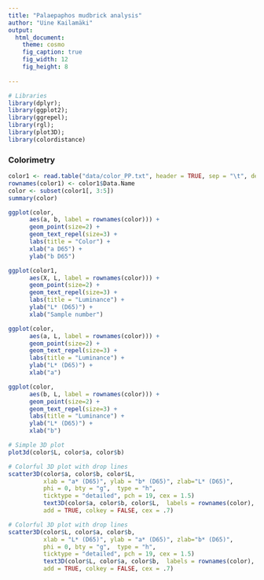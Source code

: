 ```yaml
---
title: "Palaepaphos mudbrick analysis"
author: "Uine Kailamäki"
output:
  html_document:
    theme: cosmo
    fig_caption: true
    fig_width: 12
    fig_height: 8 
    
---
```



```r
# Libraries
library(dplyr); 
library(ggplot2); 
library(ggrepel);
library(rgl);
library(plot3D);
library(colordistance)
```

### Colorimetry

```r
color1 <- read.table("data/color_PP.txt", header = TRUE, sep = "\t", dec = ",")
rownames(color1) <- color1$Data.Name
color <- subset(color1[, 3:5])
summary(color)

ggplot(color, 
      aes(a, b, label = rownames(color))) +
      geom_point(size=2) +
      geom_text_repel(size=3) + 
      labs(title = "Color") +
      xlab("a D65") +
      ylab("b D65") 

ggplot(color1,
      aes(X, L, label = rownames(color))) +
      geom_point(size=2) +
      geom_text_repel(size=3) +     
      labs(title = "Luminance") +
      ylab("L* (D65)") +
      xlab("Sample number") 

ggplot(color,
      aes(a, L, label = rownames(color))) +
      geom_point(size=2) +
      geom_text_repel(size=3) +     
      labs(title = "Luminance") +
      ylab("L* (D65)") +
      xlab("a") 

ggplot(color,
      aes(b, L, label = rownames(color))) +
      geom_point(size=2) +
      geom_text_repel(size=3) +     
      labs(title = "Luminance") +
      ylab("L* (D65)") +
      xlab("b") 

# Simple 3D plot
plot3d(color$L, color$a, color$b)

# Colorful 3D plot with drop lines
scatter3D(color$a, color$b, color$L, 
          xlab = "a* (D65)", ylab = "b* (D65)", zlab="L* (D65)",
          phi = 0, bty = "g",  type = "h", 
          ticktype = "detailed", pch = 19, cex = 1.5)
          text3D(color$a, color$b, color$L,  labels = rownames(color),
          add = TRUE, colkey = FALSE, cex = .7)

# Colorful 3D plot with drop lines
scatter3D(color$L, color$a, color$b,  
          xlab = "L* (D65)", ylab = "a* (D65)", zlab="b* (D65)",
          phi = 0, bty = "g",  type = "h", 
          ticktype = "detailed", pch = 19, cex = 1.5)
          text3D(color$L, color$a, color$b,  labels = rownames(color),
          add = TRUE, colkey = FALSE, cex = .7)

```
